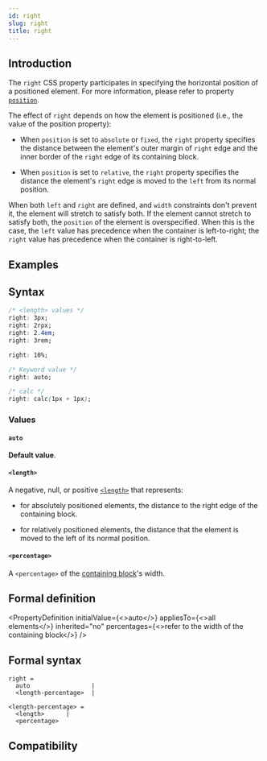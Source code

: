 ```yaml
---
id: right
slug: right
title: right
---
```


## Introduction

The `right` CSS property participates in specifying the horizontal position of a positioned element. For more information, please refer to property [`position`](./position).

The effect of `right` depends on how the element is positioned (i.e., the value of the position property):

- When `position` is set to `absolute` or `fixed`, the `right` property specifies the distance between the element's outer margin of `right` edge and the inner border of the `right` edge of its containing block.

- When `position` is set to `relative`, the `right` property specifies the distance the element's `right` edge is moved to the `left` from its normal position.

When both `left` and `right` are defined, and `width` constraints don't prevent it, the element will stretch to satisfy both. If the element cannot stretch to satisfy both, the `position` of the element is overspecified. When this is the case, the `left` value has precedence when the container is left-to-right; the `right` value has precedence when the container is right-to-left.

## Examples


<Go
  example="css-api"
  defaultFile="src/right/App.tsx"
  img="/assets/doc/css/right.jpg"
  entry="src/right"
  animatable="yes"
  defaultEntryFile="dist/right.lynx.bundle"
/>

## Syntax

```css
/* <length> values */
right: 3px;
right: 2rpx;
right: 2.4em;
right: 3rem;

right: 10%;

/* Keyword value */
right: auto;

/* calc */
right: calc(1px + 1px);
```

### Values

#### `auto`

**Default value**.

#### `<length>`

A negative, null, or positive [`<length>`](api/css/data-type/length.mdx) that represents:

- for absolutely positioned elements, the distance to the right edge of the containing block.

- for relatively positioned elements, the distance that the element is moved to the left of its normal position.

#### `<percentage>`

A `<percentage>` of the [containing block](https://developer.mozilla.org/en-US/docs/Web/CSS/Containing_block)'s width.

## Formal definition


<PropertyDefinition
  initialValue={<>auto</>}
  appliesTo={<>all elements</>}
  inherited="no"
  percentages={<>refer to the width of the containing block</>}
/>

## Formal syntax

```
right =
  auto                 |
  <length-percentage>  |

<length-percentage> =
  <length>      |
  <percentage>
```

## Compatibility


<LegacyCompatTable metadata="css/properties/right" />
